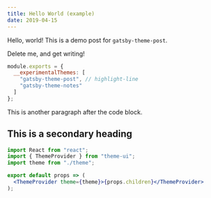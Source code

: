 ```yaml
---
title: Hello World (example)
date: 2019-04-15
---
```


Hello, world! This is a demo post for `gatsby-theme-post`.

Delete me, and get writing!

```js:title=gatsby-config.js
module.exports = {
  __experimentalThemes: [
    "gatsby-theme-post", // highlight-line
    "gatsby-theme-notes"
  ]
};
```

This is another paragraph after the code block.

## This is a secondary heading

```jsx
import React from "react";
import { ThemeProvider } from "theme-ui";
import theme from "./theme";

export default props => (
  <ThemeProvider theme={theme}>{props.children}</ThemeProvider>
);
```
